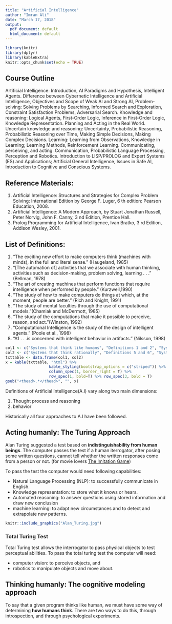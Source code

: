 ```yaml
---
title: "Artificial Intelligence"
author: "Imran Ali"
date: "March 17, 2018"
output:
  pdf_document: default
  html_document: default
---
```


```r
library(knitr)
library(dplyr)
library(kableExtra)
knitr::opts_chunk$set(echo = TRUE)
```

## Course Outline
Artificial Intelligence: Introduction, AI Paradigms and Hypothesis, Intelligent
Agents. Difference between Cybernetic Intelligence and Artificial Intelligence,
Objectives and Scope of Weak AI and Strong AI, Problem-solving: Solving
Problems by Searching, Informed Search and Exploration, Constraint
Satisfaction Problems, Adversarial Search. Knowledge and reasoning:
Logical Agents, First-Order Logic, Inference in First-Order Logic, Knowledge
Representation. Planning and Acting in the Real World. Uncertain knowledge
and reasoning: Uncertainty, Probabilistic Reasoning, Probabilistic Reasoning
over Time, Making Simple Decisions, Making Complex Decisions. Learning:
Learning from Observations, Knowledge in Learning; Learning Methods,
Reinforcement Learning. Communicating, perceiving, and acting:
Communication, Probabilistic Language Processing, Perception and
Robotics. Introduction to LISP/PROLOG and Expert Systems (ES) and
Applications; Artificial General Intelligence, Issues in Safe AI, Introduction to
Cognitive and Conscious Systems.

## Reference Materials:
1. Artificial Intelligence: Structures and Strategies for Complex Problem
Solving: International Edition by George F. Luger, 6 th edition: Pearson
Education, 2008.
2. Artificial Intelligence: A Modern Approach, by Stuart Jonathan Russell,
Peter Norvig, John F. Canny, 3 nd Edition, Prentice Hall.
3. Prolog Programming for Artificial Intelligence, Ivan Bratko, 3 rd Edition,
Addison Wesley, 2001.

## List of Definitions:
1. "The exciting new effort to make computers think (machines with minds), in the full and literal sense." (Haugeland, 1985)
2. "[The automation of] activities that we associate with human thinking, activities such as decision-making, problem solving, learning . . ." (Bellman, 1978) 
3. "The art of creating machines that perform functions that require intelligence
when performed by people." (Kurzweil,1990)
4. "The study of how to make computers do things at which, at the moment, people are better." (Rich and Knight, 1991)
5. "The study of mental faculties through the use of computational models."(Chamiak and McDermott, 1985)
6. "The study of the computations that make it possible to perceive, reason, and act."(Winston, 1992)
7. "Computational Intelligence is the study of the design of intelligent agents." (Poole et al., 1998)
8. "A1 . . .is concerned with intelligent behavior in artifacts." (Nilsson, 1998)

```r
col1 <- c("Systems that think like humans", "Definitions 1 and 2", "Systems that act like humans", "Definitions 3 and 4")
col2 <- c("Systems that think rationally", "Definitions 5 and 6", "Systems that act rationally", "Definition 7 and 8")
txttable <- data.frame(col1, col2)
x = kable(txttable, "html") %>% 
                   kable_styling(bootstrap_options = c("striped")) %>%
                   column_spec(1, border_right = T) %>%
                   row_spec(1, bold=T) %>% row_spec(3, bold = T)
gsub("<thead>.*</thead>", "", x)
```

Definitions of Artificial Intelligence(A.I) vary along two main dimensions:

1. Thought process and reasoning
2. behavior 

Historically all four approaches to A.I have been followed.

## Acting humanly: The Turing Approach

Alan Turing suggested a test based on **indistinguishability from human beings**. The computer passes
the test if a human iterrogator, after posing some written questions, cannot tell whether the
written responses come from a person or not. (for movie lovers [The Imitation Game](http://www.imdb.com/title/tt2084970/))

To pass the test the computer would need following capabilities:

- Natural Language Processing (NLP): to successfully communicate in English.
- Knowledge representation: to store what it knows or hears.
- Automated reasoning: to answer questions using stored information and draw new conclusion
- machine learning: to adapt new circumstances and to detect and extrapolate new patterns.

```r
knitr::include_graphics("Alan_Turing.jpg")
```

### Total Turing Test
Total Turing test allows the interrogator to pass physical objects to test perceptual abilities. To pass the total turing test the computer will need:

- computer vision: to perceive objects, and 
- robotics to manipulate objects and move about.

## Thinking humanly: The cognitive modeling approach
To say that a given program thinks like human, we must have some way of determining **how humans think**. There are two ways to do this, through introspection, and through psychological experiments. 